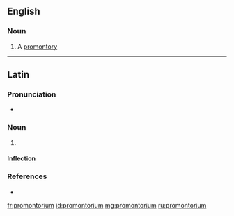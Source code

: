 ==English==

===Noun===
{{en-noun|s|promontoria}}

# A [[promontory]]

----

==Latin==

===Pronunciation===
* {{la-IPA|prōmontorium}}

===Noun===
{{la-noun|new=1|prōmontorium|prōmontoriī|n|second}}

# {{alternative form of|promunturium|prōmunturium|lang=la}}

====Inflection====
{{la-decl-2nd-N|prōmontori}}

===References===
* {{R:du Cange}}

[[fr:promontorium]]
[[id:promontorium]]
[[mg:promontorium]]
[[ru:promontorium]]